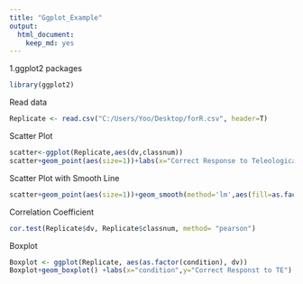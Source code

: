 ```yaml
---
title: "Ggplot_Example"
output:
  html_document:
    keep_md: yes
---
```


1.ggplot2 packages
```r
library(ggplot2)
```

Read data
```r
Replicate <- read.csv("C:/Users/Yoo/Desktop/forR.csv", header=T)
```

Scatter Plot
```r
scatter<-ggplot(Replicate,aes(dv,classnum))
scatter+geom_point(aes(size=1))+labs(x="Correct Response to Teleological Explanation",y="Number of Science Class")
```

Scatter Plot with Smooth Line
```r
scatter+geom_point(aes(size=1))+geom_smooth(method='lm',aes(fill=as.factor(condition)),alpha=0.2)+labs(x="Correct Response to Teleological Explanation",y="Number of Science Class")
```

Correlation Coefficient
```r
cor.test(Replicate$dv, Replicate$classnum, method= "pearson")
```

Boxplot
```r
Boxplot <- ggplot(Replicate, aes(as.factor(condition), dv))
Boxplot+geom_boxplot() +labs(x="condition",y="Correct Responst to TE")
```

